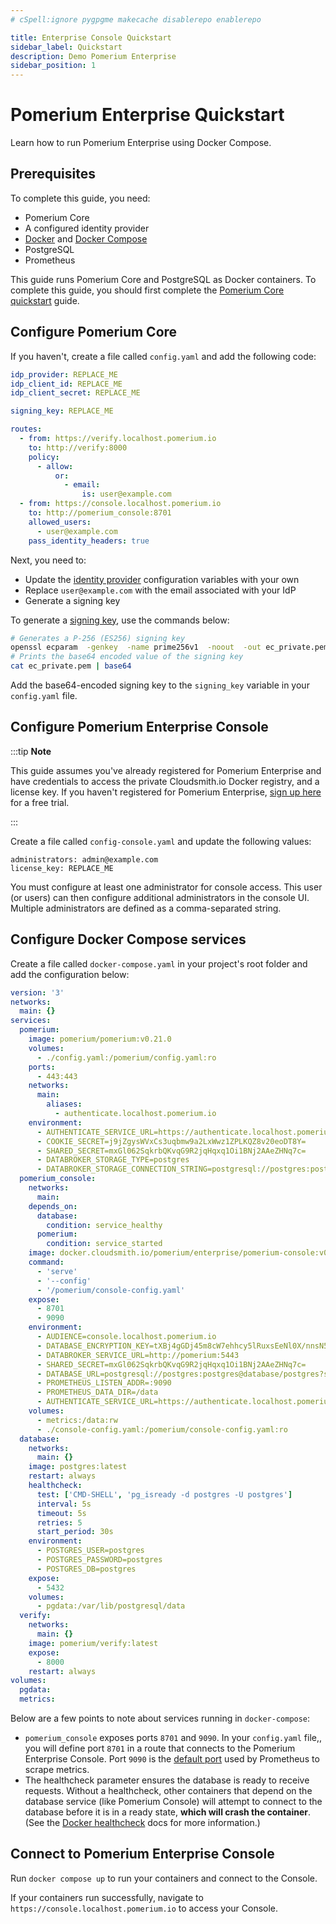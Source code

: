 ```yaml
---
# cSpell:ignore pygpgme makecache disablerepo enablerepo

title: Enterprise Console Quickstart
sidebar_label: Quickstart
description: Demo Pomerium Enterprise
sidebar_position: 1
---
```



# Pomerium Enterprise Quickstart

Learn how to run Pomerium Enterprise using Docker Compose.

## Prerequisites

To complete this guide, you need:

- Pomerium Core
- A configured identity provider
- [Docker](https://docs.docker.com/get-docker/) and [Docker Compose](https://docs.docker.com/compose/install/)
- PostgreSQL
- Prometheus

This guide runs Pomerium Core and PostgreSQL as Docker containers. To complete this guide, you should first complete the [Pomerium Core quickstart](/docs/quickstart) guide.

## Configure Pomerium Core

If you haven't, create a file called `config.yaml` and add the following code:

```yaml title="config.yaml"
idp_provider: REPLACE_ME
idp_client_id: REPLACE_ME
idp_client_secret: REPLACE_ME

signing_key: REPLACE_ME

routes:
  - from: https://verify.localhost.pomerium.io
    to: http://verify:8000
    policy:
      - allow:
          or:
            - email:
                is: user@example.com
  - from: https://console.localhost.pomerium.io
    to: http://pomerium_console:8701
    allowed_users:
      - user@example.com
    pass_identity_headers: true
```

Next, you need to:

- Update the [identity provider](/docs/identity-providers) configuration variables with your own
- Replace `user@example.com` with the email associated with your IdP
- Generate a signing key

To generate a [signing key](/docs/reference/signing-key), use the commands below:

```bash
# Generates a P-256 (ES256) signing key
openssl ecparam  -genkey  -name prime256v1  -noout  -out ec_private.pem
# Prints the base64 encoded value of the signing key
cat ec_private.pem | base64
```

Add the base64-encoded signing key to the `signing_key` variable in your `config.yaml` file.

## Configure Pomerium Enterprise Console

:::tip **Note**

This guide assumes you've already registered for Pomerium Enterprise and have credentials to access the private Cloudsmith.io Docker registry, and a license key. If you haven't registered for Pomerium Enterprise, [sign up here](https://www.pomerium.com/enterprise-sales/) for a free trial.

:::

Create a file called `config-console.yaml` and update the following values:

```title="console-config.yaml"
administrators: admin@example.com
license_key: REPLACE_ME
```

You must configure at least one administrator for console access. This user (or users) can then configure additional administrators in the console UI. Multiple administrators are defined as a comma-separated string.

## Configure Docker Compose services

Create a file called `docker-compose.yaml` in your project's root folder and add the configuration below:

```yaml title="docker-compose.yaml"
version: '3'
networks:
  main: {}
services:
  pomerium:
    image: pomerium/pomerium:v0.21.0
    volumes:
      - ./config.yaml:/pomerium/config.yaml:ro
    ports:
      - 443:443
    networks:
      main:
        aliases:
          - authenticate.localhost.pomerium.io
    environment:
      - AUTHENTICATE_SERVICE_URL=https://authenticate.localhost.pomerium.io
      - COOKIE_SECRET=j9jZgysWVxCs3uqbmw9a2LxWwz1ZPLKQZ8v20eoDT8Y=
      - SHARED_SECRET=mxGl062SqkrbQKvqG9R2jqHqxq1Oi1BNj2AAeZHNq7c=
      - DATABROKER_STORAGE_TYPE=postgres
      - DATABROKER_STORAGE_CONNECTION_STRING=postgresql://postgres:postgres@database/postgres?sslmode=disable
  pomerium_console:
    networks:
      main:
    depends_on:
      database:
        condition: service_healthy
      pomerium:
        condition: service_started
    image: docker.cloudsmith.io/pomerium/enterprise/pomerium-console:v0.21.0
    command:
      - 'serve'
      - '--config'
      - '/pomerium/console-config.yaml'
    expose:
      - 8701
      - 9090
    environment:
      - AUDIENCE=console.localhost.pomerium.io
      - DATABASE_ENCRYPTION_KEY=tXBj4gGDj45m8cW7ehhcy5lRuxsEeNl0X/nnsN5YJPw=
      - DATABROKER_SERVICE_URL=http://pomerium:5443
      - SHARED_SECRET=mxGl062SqkrbQKvqG9R2jqHqxq1Oi1BNj2AAeZHNq7c=
      - DATABASE_URL=postgresql://postgres:postgres@database/postgres?sslmode=disable
      - PROMETHEUS_LISTEN_ADDR=:9090
      - PROMETHEUS_DATA_DIR=/data
      - AUTHENTICATE_SERVICE_URL=https://authenticate.localhost.pomerium.io
    volumes:
      - metrics:/data:rw
      - ./console-config.yaml:/pomerium/console-config.yaml:ro
  database:
    networks:
      main: {}
    image: postgres:latest
    restart: always
    healthcheck:
      test: ['CMD-SHELL', 'pg_isready -d postgres -U postgres']
      interval: 5s
      timeout: 5s
      retries: 5
      start_period: 30s
    environment:
      - POSTGRES_USER=postgres
      - POSTGRES_PASSWORD=postgres
      - POSTGRES_DB=postgres
    expose:
      - 5432
    volumes:
      - pgdata:/var/lib/postgresql/data
  verify:
    networks:
      main: {}
    image: pomerium/verify:latest
    expose:
      - 8000
    restart: always
volumes:
  pgdata:
  metrics:
```

Below are a few points to note about services running in `docker-compose`:

- `pomerium_console` exposes ports `8701` and `9090`. In your `config.yaml` file,, you will define port `8701` in a route that connects to the Pomerium Enterprise Console. Port `9090` is the [default port](https://prometheus.io/docs/introduction/first_steps/#configuring-prometheus) used by Prometheus to scrape metrics.
- The healthcheck parameter ensures the database is ready to receive requests. Without a healthcheck, other containers that depend on the database service (like Pomerium Console) will attempt to connect to the database before it is in a ready state, **which will crash the container**. (See the [Docker healthcheck](https://docs.docker.com/engine/reference/builder/#healthcheck) docs for more information.)

## Connect to Pomerium Enterprise Console

Run `docker compose up` to run your containers and connect to the Console.

If your containers run successfully, navigate to `https://console.localhost.pomerium.io` to access your Console.
